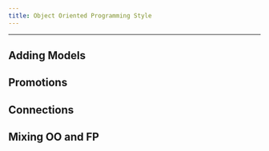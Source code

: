 ```yaml
---
title: Object Oriented Programming Style
---
```


------------------------------------------------------------------------

## Adding Models
## Promotions
## Connections
## Mixing OO and FP
